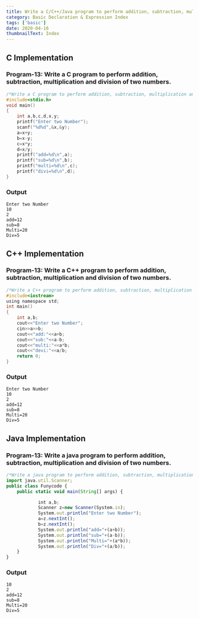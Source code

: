 ```yaml
---
title: Write a C/C++/Java program to perform addition, subtraction, multiplication and division of two numbers.
category: Basic Declaration & Expression Index
tags: ['basic']
date: 2020-04-16
thumbnailText: Index
---
```

## C Implementation
### Program-13: Write a C program to perform addition, subtraction, multiplication and division of two numbers.
```c
/*Write a C program to perform addition, subtraction, multiplication and division of two numbers.*/
#include<stdio.h>
void main()
{
    int a,b,c,d,x,y;
    printf("Enter two Number");
    scanf("%d%d",&x,&y);
    a=x+y;
    b=x-y;
    c=x*y;
    d=x/y;
    printf("add=%d\n",a);
    printf("sub=%d\n",b);
    printf("multi=%d\n",c);
    printf("divi=%d\n",d);
}
```
### Output
```
Enter two Number
10
2
add=12
sub=8
Multi=20
Div=5
```
## C++ Implementation
### Program-13: Write a C++ program to perform addition, subtraction, multiplication and division of two numbers.
```c
/*Write a C++ program to perform addition, subtraction, multiplication and division of two numbers.*/
#include<iostream>
using namespace std;
int main()
{
    int a,b;
    cout<<"Enter two Number";
    cin>>a>>b;
    cout<<"add:"<<a+b;
    cout<<"sub:"<<a-b;
    cout<<"multi:"<<a*b;
    cout<<"devi:"<<a/b;
    return 0;
}
```
### Output
```
Enter two Number
10
2
add=12
sub=8
Multi=20
Div=5
```
## Java Implementation
### Program-13: Write a java program to perform addition, subtraction, multiplication and division of two numbers.
```js
/*Write a java program to perform addition, subtraction, multiplication and division of two numbers.*/
import java.util.Scanner;
public class Funycode {
    public static void main(String[] args) {

            int a,b;
            Scanner z=new Scanner(System.in);
            System.out.println("Enter two Number");
            a=z.nextInt();
            b=z.nextInt();
            System.out.println("add="+(a+b));
            System.out.println("sub="+(a-b));
            System.out.println("Multi="+(a*b));
            System.out.println("Div="+(a/b));
    }
}
```
### Output
```
10
2
add=12
sub=8
Multi=20
Div=5
```
